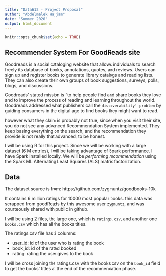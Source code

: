 ---
title: "Data612 - Project Proposal"
author: "Abdelmalek Hajjam"
date: "Summer 2020"
output: html_document
---

```{r setup, include=FALSE}
knitr::opts_chunk$set(echo = TRUE)
```


## Recommender System For GoodReads site

Goodreads is a social cataloging website that allows individuals to search freely its database of books, annotations, quotes, and reviews. Users can sign up and register books to generate library catalogs and reading lists. They can also create their own groups of book suggestions, surveys, polls, blogs, and discussions. 

Goodreads' stated mission is "to help people find and share books they love and to improve the process of reading and learning throughout the world. Goodreads addressed what publishers call the `discoverability' problem` by guiding consumers in the digital age to find books they might want to read.

however what they claim is probably not true, since when you visit their site, you do not see any advanced Recommendation System implemented. They keep basing everything on the search, and the recommendation they provide is not really that advanced, to be honest.

I will be using R for this project. Since we will be working with a large dataset (6 M entries), I will be taking advantage of Spark performance. I have Spark installed locally. We will be *performing recommendation* using the Spark ML Alternating Least Squares (ALS) matrix factorization.



## Data 

The dataset source is from: https://github.com/zygmuntz/goodbooks-10k

It contains 6 million ratings for 10000 most popular books. this data was scrapped from goodReads by this awesome user `zygmuntz`, and was courteously shared with public in github.

I will be using 2 files, the large one, which is `ratings.csv`, and another one `books.csv` which has all the books titles.

The ratings.csv file has 3 columns: 

- user_id:  id of the user who is rating the book
- book_id:  id of the rated booked
- rating:   rating the user gives to the book

I will be cross joining the ratings.csv with the books.csv on the `book_id` field to get the books' titles at the end of the recommendation phase.




